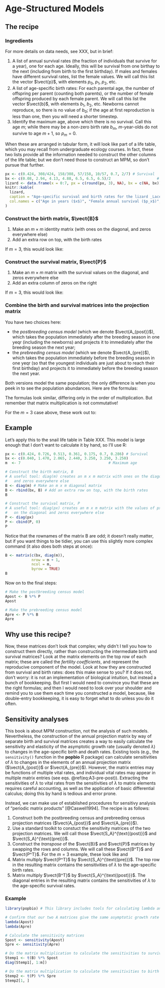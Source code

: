 # Age-Structured Models

## The recipe
### Ingredients
For more details on data needs, see XXX, but in brief:

1. A list of annual survival rates (the fraction of individuals that survive for a year), one for each age. 
Ideally, this will be survival from one birthay to the next (including from birth to the first birthday). 
If males and females have different survival rates, list the female values. 
We will call this list the vector $\vect{p}$, with elements $p_0$, $p_1$, $p_2$, etc.
2. A list of age-specific birth rates: For each parental age, the number of offspring per parent (counting both parents), or the number of female offspring produced by each female parent. 
We will call this list the vector $\vect{b}$, with elements $b_1$, $b_2$, etc. 
Newborns cannot reproduce, so there is no value of $b_0$; if the age at first reproduction is less than one, then you will need a shorter timestep.
3. Identify the maximum age, above which there is no survival. 
Call this age $m$; while there may be a non-zero birth rate $b_m$, $m$-year-olds do not survive to age $m+1$, so $p_m = 0$. 

When these are arranged in tabular form, it will look like part of a life table, which you may recall from undergraduate ecology courses.
In fact, these two lists provide all the information needed to construct the other columns of the life table; but we don't need those to construct an MPM, so don't pursue that further.

```r
px <- c(0.424, 308/424, 158/308, 57/158, 10/57, 0.7, 2/7) # Survival 
bx <- c(0.08, 2.94, 4.13, 4.88, 6.5, 6.5, 6.5)/2                     # Births
lizard <- data.frame(x = 0:7, px = c(round(px, 3), NA), bx = c(NA, bx))
knitr::kable(
  lizard,
  caption = "Age-specific survival and birth rates for the lizard _Lacerta vivipara_ in the Netherlands [@Strijbosch1988]. ",
  col.names = c("Age in years ($x$)", "Female annual survival ($p_x$)", "Female offpring per female ($b_x$)") 
)
```

### Construct the birth matrix, $\vect{B}$
1. Make an $m \times m$ identity matrix (with ones on the diagonal, and zeros everywhere else)
2. Add an extra row on top, with the birth rates

If $m=3$, this would look like:
\begin{equation}
\vect{B} = \begin{pmatrix}
              b_1 & b_2 & b_3 \\
              1 & 0 & 0 \\
              0 & 1 & 0 \\
              0 & 0 & 1
            \end{pmatrix}
\end{equation}

### Construct the survival matrix, $\vect{P}$
1. Make an $m \times m$ matrix with the survival values on the diagonal, and zeros everywhere else
2. Add an extra column of zeros on the right

If $m=3$, this would look like:
\begin{equation}
\vect{P} = \begin{pmatrix}
              p_0 & 0 & 0 & 0 \\
              0 & p_1 & 0 & 0 \\
              0 & 0 & p_2 & 0
            \end{pmatrix}
\end{equation}

### Combine the birth and survival matrices into the projection matrix
You have two choices here: 

* the *postbreeding census model* (which we denote $\vect{A_{post}}$), which takes the population immediately after the breeding season in one yeqr (including the newborns) and projects it to immediately after the breeding season the next year;  
* the *prebreeding census model* (which we denote $\vect{A_{pre}}$), which takes the population immediately before the breeding season in one yeqr (so that the youngest individuals are just about to reach their first birthday) and projects it to immediately before the breeding season the next year.

Both versions model the same population; the only difference is when you peek in to see the population abundances. Here are the formulas:

\begin{equation}
\begin{aligned}
\vect{A_{post}} &= \vect{B} \vect{P}\\
\vect{A_{pre}} &= \vect{P} \vect{B}
\end{aligned}
\end{equation}

The formulas look similar, differing only in the order of multiplication. But remember that matrix multiplication is not commutative! 

For the $m=3$ case above, these work out to:
\begin{equation}
\begin{aligned}
\vect{A_{post}} &= \begin{pmatrix}
              p_0 b_1 & p_1 b_2 & p_2 b_3 & 0\\
              p_0 & 0 & 0 & 0 \\
              0 & p_1 & 0 & 0 \\
              0 & 0 & p_2 & 0
            \end{pmatrix} \\
\vect{A_{pre}} &= \begin{pmatrix}
              b_1 p_0 & b_2 p_0 & b_3 p_0 \\
              p_1 & 0 & 0 \\
              0 & p_2 & 0
            \end{pmatrix} 
\end{aligned}
(\#eq:A3-pre-post)
\end{equation}

## Example
Let's apply this to the snail life table in Table XXX. This model is large enough that I don't want to calculate it by hand, so I'll use R:
```r
px <- c(0.424, 0.726, 0.513, 0.361, 0.175, 0.7, 0.286) # Survival 
bx <- c(0.040, 1.470, 2.065, 2.440, 3.250, 3.250, 3.250)                     # Births
m  <- 7                                        # Maximum age

# Construct the birth matrix, B
# A useful tool: diag(m) creates an m x m matrix with ones on the diagonal
#   and zeros everywhere else
B <- diag(m) # Make an m x m diagonal matrix
B <- rbind(bx, B) # Add an extra row on top, with the birth rates
B

# Construct the survival matrix, P
# A useful tool: diag(px) creates an m x m matrix with the values of px 
#   on the diagonal and zeros everywhere else
P <- diag(px)
P <- cbind(P, 0)
P
```
Notice that the rownames of the matrix B are odd; it doesn't really matter, but if you want things to be tidier, you can use this slightly more complex command (it also does both steps at once):
```r
B <- matrix(c(bx, diag(m)), 
            nrow = m + 1, 
            ncol = m, 
            byrow = TRUE)
B
```
Now on to the final steps:
```r
# Make the postbreeding census model
Apost <- B %*% P
Apost

# Make the prebreeding census model
Apre <- P %*% B
Apre
```


## Why use this recipe?
Now, these matrices don't look that complex; why didn't I tell you how to construct them directly, rather than constructing the intermediate birth and survival matrices? Look at the matrix elements on the top row of each matrix; these are called the *fertility coefficients*, and represent the reproducive component of the model. Look at how they are constructed from survival and birth rates: does this make sense to you? If it does not, don't worry: it is not an implementation of biological intuition, but instead a bunch of bookkeeping. But first I would need to convince you that these are the right formulas; and then I would need to look over your shoulder and remind you to use them each time you constructed a model, because, like double-entry bookkeeping, it is easy to forget what to do unless you do it often.

## Sensitivity analyses
This book is about MPM construction, not the analysis of such models. 
Nevertheless, the construction of the annual projection matrix by way of separate birth and survival matrices creates a way to easily calculate the sensitivity and elasticity of the asymptotic growth rate (usually denoted $\lambda$) to changes in the age-specific birth and death rates. 
Existing tools (e.g., the `sensitivity()` function in the **popbio** R package) can calculate sensitivities of $\lambda$ to changes in the elements of an annual projection matrix ($\vect{A_{post}}$ or $\vect{A_{pre}}$). 
However, the matrix entries may be functions of multiple vital rates, and individual vital rates may appear in multiple matrix entries (see eqs. \@ref(eq:A3-pre-post)).
Extracting the sensitivities of $\lambda$ to vital rates from the sensitivities of $\lambda$ to matrix elements requires careful accounting, as well as the application of basic differential calculus; doing this by hand is tedious and error prone.

Instead, we can make use of established procedures for sensitivy analysis of "periodic matrix products" [@Caswell1994].
The recipe is as follows:

1. Construct both the postbreeding census and prebreeding census projection matrices ($\vect{A_{post}}$ and $\vect{A_{pre}}$).
2. Use a standard toolkit to constuct the sensitivity matrices of the two projection matrices.
We will call those $\vect{S_A}^{\text{(post)}}$ and $\vect{S_A}^{\text{(pre)}}$.
3. Construct the *transpose* of the $\vect{B}$ and $\vect{P}$ matrices by swapping the rows and columns. 
We will call these $\vect{B^T}$ and $\vect{P^T}$.
For the $m=3$ example, these look like 
\begin{equation}
\vect{B^T} = \begin{pmatrix}
              b_1 & 1 & 0 & 0\\
              b_2 & 0 & 1 & 0\\
              b_3 & 0 & 0 & 1
            \end{pmatrix}
\end{equation}
and
\begin{equation}
\vect{P^T} = \begin{pmatrix}
              p_0 & 0 & 0\\
              0 & p_1 & 0\\
              0 & 0 & p_1\\
              0 & 0 & 0
            \end{pmatrix}.
\end{equation}
4. Matrix multiply $\vect{P^T}$ by $\vect{S_A}^{\text{(pre)}}$. The top row in the resulting matrix contains the sensitivities of $\lambda$ to the age-specific birth rates.
5. Matrix multiply $\vect{B^T}$ by $\vect{S_A}^{\text{(post)}}$. The diagonal entries in the resulting matrix contains the sensitivities of $\lambda$ to the age-specific survival rates.



### Example
```r
library(popbio) # This library includes tools for calculating lambda and matrix sensitivities

# Confirm that our two A matrices give the same asymptotic growth rate
lambda(Apost)
lambda(Apre)

# Calculate the sensitivity matrices
Spost <- sensitivity(Apost)
Spre <- sensitivity(Apre)

# Do the matrix multiplication to calculate the sensitivities to survival
Stemp1 <- t(B) %*% Spost
diag(Stemp1[, 1:m])

# Do the matrix multiplication to calculate the sensitivities to birth rates
Stemp2 <- t(P) %*% Spre
Stemp2[1, ]
```